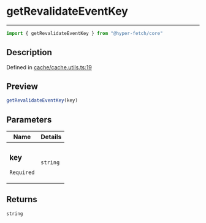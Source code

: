 

# getRevalidateEventKey

<div class="api-docs__separator" data-reactroot="">

---

</div><div class="api-docs__import" data-reactroot="">

```ts
import { getRevalidateEventKey } from "@hyper-fetch/core"
```

</div><div class="api-docs__section">

## Description

</div><div class="api-docs__description"><span class="api-docs__do-not-parse">



</span></div><p class="api-docs__definition">

Defined in [cache/cache.utils.ts:19](https://github.com/BetterTyped/hyper-fetch/blob/3f01c37e/packages/core/src/cache/cache.utils.ts#L19)

</p><div class="api-docs__section">

## Preview

</div><div class="api-docs__preview fn">

```ts
getRevalidateEventKey(key)
```

</div><div class="api-docs__section">

## Parameters

</div><div class="api-docs__parameters"><table><thead><tr><th>Name</th><th>Details</th></tr></thead><tbody><tr param-data="key"><td class="api-docs__param-name required">

### key 

`Required`

</td><td class="api-docs__param-type">

`string`

</td></tr></tbody></table></div><div class="api-docs__section">

## Returns

</div><div class="api-docs__returns">

```ts
string
```

</div>